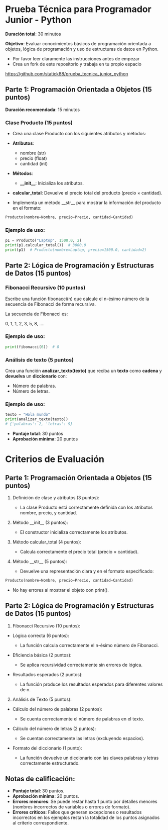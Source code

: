 :::{.justify}
# Prueba Técnica para Programador Junior - Python

**Duración total**: 30 minutos

**Objetivo**: Evaluar conocimientos básicos de programación orientada a objetos, lógica de programación y uso de estructuras de datos en Python.

:::{.callout-tip}
- Por favor leer claramente las instrucciones antes de empezar
- Crea un fork de este repositorio y trabaja en tu propio espacio

:::{.center}
<https://github.com/statick88/prueba_tecnica_junior_python>
:::
:::
## Parte 1: Programación Orientada a Objetos (15 puntos)

**Duración recomendada**: 15 minutos

### Clase Producto (15 puntos)

- Crea una clase Producto con los siguientes atributos y métodos:

- **Atributos**: 
  - nombre (str) 
  - precio (float) 
  - cantidad (int)

- **Métodos**:
    - **\_\_init\_\_**: Inicializa los atributos.
- **calcular_total**: Devuelve el precio total del producto (precio × cantidad).
- Implementa un método \_\_str\_\_ para mostrar la información del producto en el formato:
```python
Producto(nombre=Nombre, precio=Precio, cantidad=Cantidad)
```
### Ejemplo de uso:

```python
p1 = Producto("Laptop", 1500.0, 2)
print(p1.calcular_total())  # 3000.0
print(p1)  # Producto(nombre=Laptop, precio=1500.0, cantidad=2)
```

## Parte 2: Lógica de Programación y Estructuras de Datos (15 puntos)

### Fibonacci Recursivo (10 puntos)

Escribe una función fibonacci(n) que calcule el n-ésimo número de la secuencia de Fibonacci de forma recursiva.

:::{.callout-tip}
La secuencia de Fibonacci es: 

:::{.center}
0, 1, 1, 2, 3, 5, 8, ....
:::
:::

### Ejemplo de uso:

```python
print(fibonacci(6))  # 8
```
### Análisis de texto (5 puntos)

Crea una función **analizar_texto(texto)** que reciba un **texto** como **cadena** y **devuelva** un **diccionario** con:

- Número de palabras.
- Número de letras.

### Ejemplo de uso:

```python
texto = "Hola mundo"
print(analizar_texto(texto))
# {'palabras': 2, 'letras': 9}
```

- **Puntaje total**: 30 puntos
- **Aprobación mínima**: 20 puntos

# Criterios de Evaluación

## **Parte 1**: Programación Orientada a Objetos (15 puntos)

1. Definición de clase y atributos (3 puntos):

    - La clase Producto está correctamente definida con los atributos nombre, precio, y cantidad.

2. Método \_\_init\_\_ (3 puntos):

    - El constructor inicializa correctamente los atributos.

3. Método calcular_total (4 puntos):

    - Calcula correctamente el precio total (precio × cantidad).

4. Método \_\_str\_\_ (5 puntos):

    - Devuelve una representación clara y en el formato especificado:

```python
Producto(nombre=Nombre, precio=Precio, cantidad=Cantidad)
```
  - No hay errores al mostrar el objeto con print().

## **Parte 2**: Lógica de Programación y Estructuras de Datos (15 puntos)

1. Fibonacci Recursivo (10 puntos):

  - Lógica correcta (6 puntos):

    - La función calcula correctamente el n-ésimo número de Fibonacci.

  - Eficiencia básica (2 puntos):

    - Se aplica recursividad correctamente sin errores de lógica.

  - Resultados esperados (2 puntos):

    - La función produce los resultados esperados para diferentes valores de n.

2. Análisis de Texto (5 puntos):

  - Cálculo del número de palabras (2 puntos):

    - Se cuenta correctamente el número de palabras en el texto.

  - Cálculo del número de letras (2 puntos):

    - Se cuentan correctamente las letras (excluyendo espacios).

  - Formato del diccionario (1 punto):

    - La función devuelve un diccionario con las claves palabras y letras correctamente estructurado.

## Notas de calificación:

- **Puntaje total**: 30 puntos.
- **Aprobación mínima**: 20 puntos.
- **Errores menores**: Se puede restar hasta 1 punto por detalles menores (nombres incorrectos de variables o errores de formato).
- **Errores críticos**: Fallos que generan excepciones o resultados incorrectos en los ejemplos restan la totalidad de los puntos asignados al criterio correspondiente.
:::
